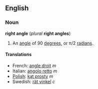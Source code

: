==English==
===Noun===
'''right angle''' (''plural'' '''right angles''')

#An [[angle]] of 90 [[degree]]s, or &pi;/2 [[radian]]s.

====Translations====
*French: [[angle droit]] ''m''
*Italian: [[angolo retto]] ''m''
*[[Polish]]: [[kąt prosty]] ''m''
*Swedish: [[rät vinkel]] ''c''